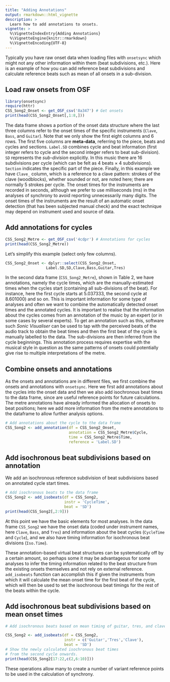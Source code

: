 ```yaml
---
title: "Adding Annotations"
output: rmarkdown::html_vignette
description: >
  Learn how to add annotations to onsets.
vignette: >
  %\VignetteIndexEntry{Adding Annotations}
  %\VignetteEngine{knitr::rmarkdown}
  %\VignetteEncoding{UTF-8}
---
```


Typically you have raw onset data when loading files with `onsetsync` which might not any other information within them (beat subdivisions, etc.). Here is an example of how you can add reference beat subdivisions and calculate reference beats such as mean of all onsets in a sub-division.

## Load raw onsets from OSF

```r
library(onsetsync)
require(httr)
CSS_Song2_Onset <- get_OSF_csv('8a347') # Get onsets
print(head(CSS_Song2_Onset[,1:8,]))
```

The data frame shows a portion of the onset data structure where the last three columns refer to the onset times of the specific instruments (`Clave`, `Bass`, and `Guitar`). Note that we only show the first eight columns and 6 rows. The first five columns are **meta-data**, referring to the piece, beats and cycles and sections. `Label.SD` combines cycle and beat information (first integer refers to cycle and the second integer refers to beat sub-division). `SD` represents the _sub-division_ explicitly. In this music there are 16 subdivisions per cycle (which can be felt as 4 beats $\times$ 4 subdivisions). `Section` indicates the specific part of the piece. Finally, in this example we have `Clave_` column, which is a reference to a clave pattern: strokes of the clave (woodblocks), whether sounded or not, are noted here; there are normally 5 strokes per cycle. The onset times for the instruments are recorded in seconds, although we prefer to use milliseconds (ms) in the analyses of synchrony to avoid reporting unnecessarily many digits. The onset times of the instruments are the result of an automatic onset detection (that has been subjected manual check) and the exact technique may depend on instrument used and source of data. 

## Add annotations for cycles

```r
CSS_Song2_Metre <- get_OSF_csv('4cdpr') # Annotations for cycles
print(head(CSS_Song2_Metre))
```

Let's simplify this example (select only few columns).

```r
CSS_Song2_Onset <- dplyr::select(CSS_Song2_Onset,
                  Label.SD,SD,Clave,Bass,Guitar,Tres) 
```

In the second data frame (`CSS_Song2_Metre`), shown in Table 2, we have annotations, namely the cycle times, which are the manually-estimated times when the cycles start (containing all sub-divisions of the beat). For instance, here the first cycle starts at 5.037333, the second cycle at 8.601000) and so on. This is important information for some type of analyses and often we want to combine the automatically detected onset times and the annotated cycles. It is important to realise that the information about the cycles comes from an annotation of the music by an expert (or in some cases by several experts). To get an annotation such as this, software such _Sonic Visualiser_ can be used to tap with the perceived beats of the audio track to obtain the beat times and then the first beat of the cycle is manually labelled to the data. The sub-divisions are then inferred from the cycle beginnings. This annotation process requires expertise with the musical style in question as the same patterns of onsets could potentially give rise to multiple interpretations of the metre.

## Combine onsets and annotations

As the onsets and annotations are in different files, we first combine the onsets and annotations with `onsetsync`. Here we first add annotations about the cycles into the onset data and then we also add isochronous beat times to the data frame, since are useful reference points for future calculations. The metre annotations have already informed the allocation of onsets to beat positions; here we add more information from the metre annotations to the dataframe to allow further analysis options.

```r
# Add annotations about the cycle to the data frame
CSS_Song2 <- add_annotation(df = CSS_Song2_Onset,
                            annotation = CSS_Song2_Metre$Cycle,
                            time = CSS_Song2_Metre$Time,
                            reference = 'Label.SD')
```

## Add isochronous beat subdivisions based on annotation

We add an isochronous reference subdivision of beat subdivisions based on annotated cycle start times. 

```r
# Add isochronous beats to the data frame
CSS_Song2 <- add_isobeats(df = CSS_Song2, 
                          instr = 'CycleTime', 
                          beat = 'SD')
print(head(CSS_Song2[,2:9]))
```

At this point we have the basic elements for most analyses. In the data frame `CSS_Song2` we have the onset data (coded under instrument names, here `Clave`, `Bass`, and `Tres`) and information about the beat cycles (`CycleTime` and `Cycle`), and we also have timing information for isochronous beat divisions (`Iso.Time`). 

These annotation-based virtual beat structures can be systematically off by a certain amount, so perhaps some it may be advantageous for some analyses to infer the timing information related to the beat structure from the existing onsets themselves and not rely on external reference. `add_isobeats` function can accomplish this if given the instruments from which it will calculate the mean onset time for the first beat of the cycle, which will then be used to set the isochronous beat timings for the rest of the beats within the cycle.

## Add isochronous beat subdivisions based on mean onset times

```r
# Add isochronous beats based on mean timing of guitar, tres, and clave

CSS_Song2 <- add_isobeats(df = CSS_Song2, 
                          instr = c('Guitar','Tres','Clave'), 
                          beat = 'SD')
# Show the newly calculated isochronous beat times 
# from the second cycle onwards.
print(head(CSS_Song2[17:22,c(2,6:10)]))
```

These operations allow many to create a number of variant reference points to be used in the calculation of synchrony.
